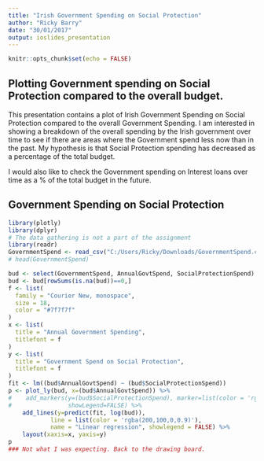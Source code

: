 ---
title: "Irish Government Spending on Social Protection"
author: "Ricky Barry"
date: "30/01/2017"
output: ioslides_presentation
---

```{r setup, include=FALSE}
knitr::opts_chunk$set(echo = FALSE)
```

## Plotting Government spending on Social Protection compared to the overall budget.

This presentation contains a plot of Irish Government Spending on Social Protection compared to the overall Government Spending.
I am interested in showing a breakdown of the overall spending by the Irish government over time to see if there are areas where the Government spend less now than in the past. My hypothesis is that Social Protection spending has decreased as a percentage of the total budget.

I would also like to check the Government spending on Interest loans over time as a % of the total budget in the future.

## Government Spending on Social Protection

```{r, warning=FALSE, message=FALSE, echo=FALSE}
library(plotly)
library(dplyr)
# The data gathering is not a part of the assignment
library(readr)
GovernmentSpend <- read_csv("C:/Users/Ricky/Downloads/GovernmentSpend.csv")
# head(GovernmentSpend)

bud <- select(GovernmentSpend, AnnualGovtSpend, SocialProtectionSpend)
bud <- bud[rowSums(is.na(bud))==0,]
f <- list(
  family = "Courier New, monospace",
  size = 18,
  color = "#7f7f7f"
)
x <- list(
  title = "Annual Government Spending",
  titlefont = f
)
y <- list(
  title = "Government Spend on Social Protection",
  titlefont = f
)
fit <- lm((bud$AnnualGovtSpend) ~ (bud$SocialProtectionSpend))
p <- plot_ly(bud, x=(bud$AnnualGovtSpend)) %>%
#    add_markers(y=(bud$SocialProtectionSpend), marker=list(color = 'rgba(0, 150, 200, .2)'),
#                showLegend=FALSE) %>%
    add_lines(y=predict(fit, log(bud)),
            line = list(color = 'rgba(200,100,0,0.9)'),
            name = "Linear regression", showlegend = FALSE) %>%
    layout(xaxis=x, yaxis=y)
p
### Not what I was expecting. Back to the drawing board.
```